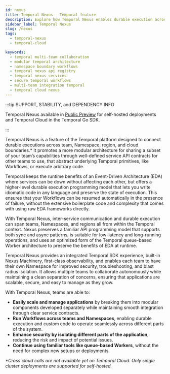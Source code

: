 ```yaml
---
id: nexus
title: Temporal Nexus - Temporal feature
description: Explore how Temporal Nexus enables durable execution across team and namespace boundaries and promotes a modular architecture that enables each team to have their own namespace for improved security, troubleshooting, and blast radius isolation.
sidebar_label: Temporal Nexus
slug: /nexus
tags:
  - temporal-nexus
  - temporal-cloud

keywords:
  - temporal multi-team collaboration
  - modular temporal architecture
  - namespace boundary workflows
  - temporal nexus api registry
  - temporal nexus services
  - secure temporal workflows
  - multi-team integration temporal
  - temporal cloud nexus
---
```


:::tip SUPPORT, STABILITY, and DEPENDENCY INFO

Temporal Nexus available in [Public Preview](https://docs.temporal.io/evaluate/development-production-features/release-stages\#public-preview) for self-hosted deployments and Temporal Cloud in the Temporal Go SDK. 

:::

Temporal Nexus is a feature of the Temporal platform designed to connect durable executions across team, Namespace, region, and cloud boundaries.*
It promotes a more modular architecture for sharing a subset of your team’s capabilities through well-defined service API contracts for other teams to use, that abstract underlying Temporal primitives, like Workflows, or execute arbitrary code.

Temporal keeps the runtime benefits of an Event-Driven Architecture (EDA) where services can be down without affecting each other, but offers a higher-level durable execution programming model that lets you write idiomatic code in any language and preserve the state of execution.
This ensures that your Workflows can be resumed automatically in the presence of failure, without the extensive boilerplate code and complexity that comes with using raw EDA frameworks directly.

With Temporal Nexus, inter-service communication and durable execution can span teams, Namespaces, and regions all from within the Temporal context. 
Nexus preserves a familiar API programming model that supports both sync and async patterns, is suitable for low-latency and long-running operations, and uses an optimized form of the Temporal queue-based Worker architecture to preserve the benefits of EDA at runtime.

Temporal Nexus provides an integrated Temporal SDK experience, built-in Nexus Machinery, first-class observability, and enables each team to have their own Namespace for improved security, troubleshooting, and blast radius isolation.
It allows multiple teams to collaborate autonomously while maintaining a clean separation of concerns, ensuring that applications are scalable, secure, and easy to manage as they grow.

With Temporal Nexus, teams are able to:
- **Easily scale and manage applications** by breaking them into modular components developed separately while maintaining smooth integration through clear service contracts.
- **Run Workflows across teams and Namespaces**, enabling durable execution and custom code to operate seamlessly across different parts of the system.
- **Enhance security by isolating different parts of the application**, reducing the risk and impact of potential issues.
- **Continue using familiar tools like queue-based Workers**, without the need for complex new setups or deployments.

_*Cross cloud calls are not available yet on Temporal Cloud. Only single cluster deployments are supported for self-hosted._

